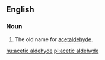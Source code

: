 ==English==

===Noun===
{{en-noun|head=[[acetic]] [[aldehyde]]|-}}

# {{label|en|organic compound}} The old name for [[acetaldehyde]].

[[hu:acetic aldehyde]]
[[pl:acetic aldehyde]]